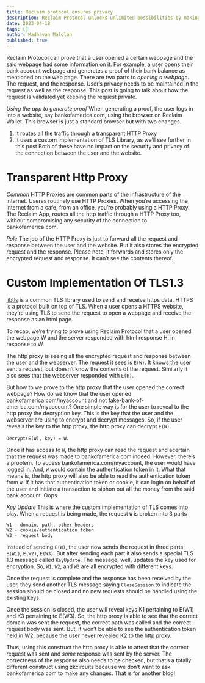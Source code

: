 ---
title: Reclaim protocol ensures privacy
description: Reclaim Protocol unlocks unlimited possibilities by making HTTPS verifiable in zero knowledge.
date: 2023-04-18
tags: []
author: Madhavan Malolan
published: true
---

Reclaim Protocol can prove that a user opened a certain webpage and the said webpage had some information on it. For example, a user opens their bank account webpage and generates a proof of their bank balance as mentioned on the web page. There are two parts to _opening a webpage_. The request, and the response. User’s privacy needs to be maintained in the request as well as the response. This post is going to talk about how the request is validated yet keeping the request private.

_Using the app to generate proof_ When generating a proof, the user logs in into a website, say bankofamerica.com, using the browser on Reclaim Wallet. This browser is just a standard browser but with two changes.

1.  It routes all the traffic through a transparent HTTP Proxy
2.  It uses a custom implementation of TLS Library, as we’ll see further in this post Both of these have no impact on the security and privacy of the connection between the user and the website.

# Transparent Http Proxy

_Common_ HTTP Proxies are common parts of the infrastructure of the internet. Useres routinely use HTTP Proxies. When you’re accessing the internet from a cafe, from an office, you’re probably using a HTTP Proxy. The Reclaim App, routes all the http traffic through a HTTP Proxy too, without compromising any security of the connection to bankofamerica.com.

_Role_ The job of the HTTP Proxy is just to forward all the request and response between the user and the website. But it also stores the encrypted request and the response. Please note, it forwards and stores only the encrypted request and response. It can’t see the contents thereof.

# Custom Implementation Of TLS1.3

[libtls](https://www.npmjs.com/package/node-tls) is a common TLS library used to send and receive https data. HTTPS is a protocol built on top of TLS. When a user opens a HTTPS website, they’re using TLS to send the request to open a webpage and receive the response as an html page.

To recap, we’re trying to prove using Reclaim Protocol that a user opened the webpage W and the server responded with html response H, in response to W.

The http proxy is seeing all the encrypted request and response between the user and the webserver. The request it sees is `E(W)`. It knows the user sent a request, but doesn’t know the contents of the request. Similarly it also sees that the webserver responded with `E(H)`.

But how to we prove to the http proxy that the user opened the correct webpage? How do we know that the user opened bankofamerica.com/myaccount and not fake-bank-of-america.com/myaccount? One simple way is for the user to reveal to the http proxy the decryption key. This is the key that the user and the webserver are using to encrypt and decrypt messages. So, if the user reveals the key to the http proxy, the http proxy can decrypt `E(W)`.

`Decrypt(E(W), key) = W`.

Once it has access to `W`, the http proxy can read the request and acertain that the request was made to bankofamerica.com indeed. However, there’s a problem. To access bankofamerica.com/myaccount, the user would have logged in. And, `W` would contain the authentication token in it. What that means is, the http proxy will also be able to read the authentication token from `W`. If it has that authentication token or cookie, it can login on behalf of the user and initiate a transaction to siphon out all the money from the said bank account. Oops.

_Key Update_ This is where the custom implementation of TLS comes into play. When a request is being made, the request `W` is broken into 3 parts

```
W1 - domain, path, other headers
W2 - cookie/authentication token
W3 - request body
```

Instead of sending `E(W)`, the user now sends the request in three parts `E(W1)`, `E(W2)`, `E(W3)`. But after sending each part it also sends a special TLS 1.3 message called `KeyUpdate`. The message, well, updates the key used for encryption. So, `W1`, `W2`, and `W3` are all encrypted with different keys.

Once the request is complete and the response has been received by the user, they send another TLS message saying `CloseSession` to indicate the session should be closed and no new requests should be handled using the existing keys.

Once the session is closed, the user will reveal keys K1 pertaining to E(W1) and K3 pertaining to E(W3). So, the http proxy is able to see that the correct domain was sent the request, the correct path was called and the correct request body was sent. But, it won’t be able to see the authentication token held in W2, because the user never revealed K2 to the http proxy.

Thus, using this construct the http proxy is able to attest that the correct request was sent and _some_ response was sent by the server. The correctness of the response also needs to be checked, but that’s a totally different construct using zkcircuits because we don’t want to ask bankofamerica.com to make any changes. That is for another blog!
